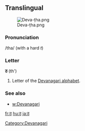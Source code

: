 {{also|ਠ|ㆆ|ㅎ}}
==Translingual==
[[File:Deva-ṭha.png|thumb]]

===Pronunciation===
/tha/ (with a hard ''t'')

===Letter===
'''ठ''' (th')

# Letter of the [[Devanagari alphabet]].

===See also===

* [[w:Devanagari]]

[[Category:Devanagari]]

[[fr:ठ]]
[[hu:ठ]]
[[ja:ठ]]